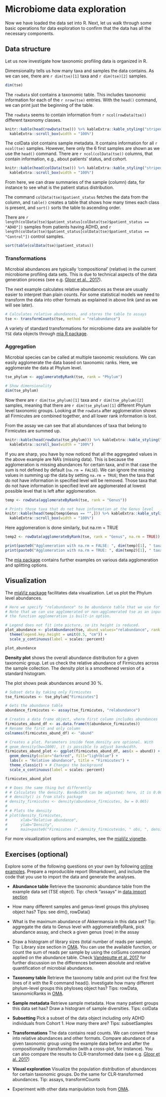 # Microbiome data exploration

Now we have loaded the data set into R. Next, let us walk through some
basic operations for data exploration to confirm that the data has all
the necessary components.


## Data structure

Let us now investigate how taxonomic profiling data is organized in R.

Dimensionality tells us how many taxa and samples the data
contains. As we can see, there are `r dim(tse)[1]` taxa and `r
dim(tse)[2]` samples.

```r
dim(tse)
```

The `rowData` slot contains a taxonomic table. This includes taxonomic
information for each of the `r nrow(tse)` entries. With the `head()`
command, we can print just the beginning of the table.

The `rowData` seems to contain information from `r ncol(rowData(tse))`
different taxonomy classes.

```r
knitr::kable(head(rowData(tse))) %>% kableExtra::kable_styling("striped") %>% 
  kableExtra::scroll_box(width = "100%")
```

The colData slot contains sample metadata. It contains information for all `r ncol(tse)` samples.
However, here only the 6 first samples are shown as we use the `head()` command. There
are `r ncol(colData(tse))` columns, that contain information, e.g., about patients' status, and cohort.

```r
knitr::kable(head(colData(tse))) %>% kableExtra::kable_styling("striped") %>% 
  kableExtra::scroll_box(width = "100%")
```

From here, we can draw summaries of the sample (column) data, for
instance to see what is the patient status distribution.

The command `colData(tse)$patient_status` fetches the data from the
column, and `table()` creates a table that shows how many times each
class is present, and `sort()` sorts the table to ascending order.

There are `r length(colData(tse)$patient_status[colData(tse)$patient_status == "ADHD"])` 
samples from patients having ADHD, 
and `r length(colData(tse)$patient_status[colData(tse)$patient_status == "Control"])` control samples.

```r
sort(table(colData(tse)$patient_status))
```




### Transformations

Microbial abundances are typically 'compositional' (relative) in the
current microbiome profiling data sets. This is due to technical
aspects of the data generation process (see e.g. [Gloor et al.,
2017](https://www.frontiersin.org/articles/10.3389/fmicb.2017.02224/full)).

The next example calculates relative abundances as these are usually easier to
interpret than plain counts. For some statistical models we need to
transform the data into other formats as explained in above link (and
as we will see later).

```r
# Calculates relative abundances, and stores the table to assays
tse <- transformCounts(tse, method = "relabundance")
```

A variety of standard transformations for microbiome data are available for `TSE` data objects through [mia R package](https://microbiome.github.io/mia/reference/transformCounts.html).


### Aggregation

Microbial species can be called at multiple taxonomic resolutions. We
can easily agglomerate the data based on taxonomic ranks. Here, we
agglomerate the data at Phylum level.

```r
tse_phylum <- agglomerateByRank(tse, rank = "Phylum")

# Show dimensionality
dim(tse_phylum)
```



Now there are `r dim(tse_phylum)[1]` taxa and `r dim(tse_phylum)[2]`
samples, meaning that there are `r dim(tse_phylum)[1]` different
Phylum level taxonomic groups. Looking at the `rowData` after
agglomeration shows all Firmicutes are combined together, and all
lower rank information is lost.

From the assay we can see that all abundances of taxa that belong to
Firmicutes are summed up.

```r
knitr::kable(head(rowData(tse_phylum))) %>% kableExtra::kable_styling("striped") %>% 
  kableExtra::scroll_box(width = "100%")
```

If you are sharp, you have by now noticed that all the aggregated
values in the above example are NA's (missing data). This is because
the agglomeration is missing abundances for certain taxa, and in that
case the sum is not defined by default (`na.rm = FALSE`). We can
ignore the missing values in summing up the data by setting `na.rm =
TRUE`; then the taxa that do not have information in specified level
will be removed. Those taxa that do not have information in specified
level are agglomerated at lowest possible level that is left after
agglomeration.

```r
temp <- rowData(agglomerateByRank(tse, rank = "Genus"))

# Prints those taxa that do not have information at the Genus level
knitr::kable(head(temp[temp$Genus == "",])) %>% kableExtra::kable_styling("striped") %>% 
  kableExtra::scroll_box(width = "100%")
```

Here agglomeration is done similarly, but na.rm = TRUE

```r
temp2 <- rowData(agglomerateByRank(tse, rank = "Genus", na.rm = TRUE))

print(paste0("Agglomeration with na.rm = FALSE: ", dim(temp)[1], " taxa."))
print(paste0("Agglomeration with na.rm = TRUE: ", dim(temp2)[1], " taxa."))
```

The [mia
package](https://microbiome.github.io/mia/reference/index.html)
contains further examples on various data agglomeration and splitting
options.

## Visualization

The [miaViz package](https://microbiome.github.io/miaViz/) facilitates
data visualization. Let us plot the Phylum level abundances.

```r

# Here we specify "relabundance" to be abundance table that we use for plotting.
# Note that we can use agglomerated or non-agglomerated tse as an input, because
# the function agglomeration is built-in option. 

# Legend does not fit into picture, so its height is reduced.
plot_abundance <- plotAbundance(tse, abund_values="relabundance", rank = "Phylum") +
  theme(legend.key.height = unit(0.5, "cm")) +
  scale_y_continuous(label = scales::percent)

plot_abundance 
```

**Density plot** shows the overall abundance distribution for a given
  taxonomic group. Let us check the relative abundance of Firmicutes
  across the sample collection. The density plot is a smoothened
  version of a standard histogram.

The plot shows peak abundances around 30 %.

```r
# Subset data by taking only Firmicutes
tse_firmicutes <- tse_phylum["Firmicutes"]

# Gets the abundance table
abundance_firmicutes <- assay(tse_firmicutes, "relabundance")

# Creates a data frame object, where first column includes abundances
firmicutes_abund_df <- as.data.frame(t(abundance_firmicutes))
# Rename the first and only column
colnames(firmicutes_abund_df) <- "abund"

# Creates a plot. Parameters inside feom_density are optional. With 
# geom_density(bw=1000), it is possible to adjust bandwidth.
firmicutes_abund_plot <- ggplot(firmicutes_abund_df, aes(x = abund)) + 
  geom_density(color="darkred", fill="lightblue") + 
  labs(x = "Relative abundance", title = "Firmicutes") +
  theme_classic() + # Changes the background
  scale_x_continuous(label = scales::percent)

firmicutes_abund_plot

```

```r
# # Does the same thing but differently
# # Calculates the density. Bandwidth can be adjusted; here, it is 0.065.
# # density() is from stats package
# density_firmicutes <- density(abundance_firmicutes, bw = 0.065)
# 
# # Plots the density
# plot(density_firmicutes,
#      xlab="Relative abundance",
#      ylab="Density",
#      main=paste0("Firmicutes (",density_firmicutes$n, " obs, ", density_firmicutes$bw, " bw)"))
```


For more visualization options and examples, see the [miaViz vignette](https://microbiome.github.io/miaViz/articles/miaViz.html).



## Exercises (optional)

Explore some of the following questions on your own by following
[online examples](https://microbiome.github.io/OMA/). Prepare a
reproducible report (Rmarkdown), and include the code that you use to
import the data and generate the analyses.

 * **Abundance table** Retrieve the taxonomic abundance table from the
   example data set (TSE object). Tip: check "assays" in [data import
   section](https://microbiome.github.io/OMA/data-introduction.html#loading-experimental-microbiome-data)
   
 * How many different samples and genus-level groups this phyloseq
   object has? Tips: see dim(), rowData()

 * What is the maximum abundance of Akkermansia in this data set? Tip:
   aggregate the data to Genus level with agglomerateByRank, pick
   abundance assay, and check a given genus (row) in the assay

 * Draw a histogram of library sizes (total number of reads per
   sample). Tip: Library size section in
   [OMA](https://microbiome.github.io/OMA/quality-control.html). You
   can use the available function, or count the sum of reads per
   sample by using the colSums command applied on the abundance
   table. Check [Vandeputte et
   al. 2017](https://www.nature.com/articles/nature24460) for further
   discussion on the differences between absolute and relative
   quantification of microbial abundances.

 * **Taxonomy table** Retrieve the taxonomy table and print out the
   first few lines of it with the R command head(). Investigate how
   many different phylum-level groups this phyloseq object has? Tips:
   rowData, taxonomicRanks in
   [OMA](https://microbiome.github.io/OMA/taxonomic-information.html#functions-to-access-taxonomic-information).

 * **Sample metadata** Retrieve sample metadata. How many patient
     groups this data set has? Draw a histogram of sample
     diversities. Tips: colData

 * **Subsetting** Pick a subset of the data object including only
     ADHD individuals from Cohort 1. How many there are? Tips: subsetSamples

 * **Transformations** The data contains read counts. We can convert
  these into relative abundances and other formats. Compare abundance
  of a given taxonomic group using the example data before and after
  the compositionality transformation (with a cross-plot, for
  instance). You can also compare the results to CLR-transformed data
  (see e.g. [Gloor et
  al. 2017](https://www.frontiersin.org/articles/10.3389/fmicb.2017.02224/full))

 * **Visual exploration** Visualize the population distribution of
   abundances for certain taxonomic groups. Do the same for
   CLR-transformed abundances. Tip: assays, transformCounts
   
 * Experiment with other data manipulation tools from
   [OMA](https://microbiome.github.io/OMA/taxonomic-information.html#functions-to-access-taxonomic-information).


